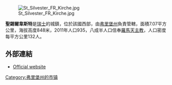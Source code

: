 [[Image:St_Silvester_FR_Kirche.jpg|right]]

'''聖錫爾韋斯特'''是[[瑞士|瑞士]]的城鎮，位於該國西部，由[[弗里堡州|弗里堡州]]負責管轄，面積7.07平方公里，海拔高度848米，2011年人口935，八成半人口信奉[[羅馬天主教|羅馬天主教]]，人口密度每平方公里132人。

==外部連結==
* [http://www.stsilvester.ch Official website] {{Wayback|url=http://www.stsilvester.ch/ |date=20110707003211 }} {{de icon}}

{{Switzerland-geo-stub}}
[[Category:弗里堡州的市镇|Category:弗里堡州的市镇]]